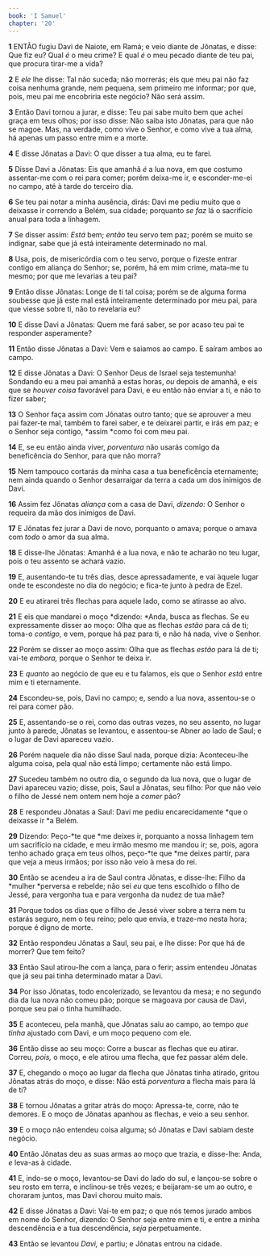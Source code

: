 ```yaml
---
book: 'I Samuel'
chapter: '20'
---
```


**1** ENTÃO fugiu Davi de Naiote, em Ramá; e veio diante de Jônatas, e disse: Que fiz eu? Qual _é_ o meu crime? E qual _é_ o meu pecado diante de teu pai, que procura tirar-me a vida?

**2** E _ele_ lhe disse: Tal não suceda; não morrerás; eis que meu pai não faz coisa nenhuma grande, nem pequena, sem primeiro me informar; por que, pois, meu pai me encobriria este negócio? Não será assim.

**3** Então Davi tornou a jurar, e disse: Teu pai sabe muito bem que achei graça em teus olhos; por isso disse: Não saiba isto Jônatas, para que não se magoe. Mas, na verdade, como vive o Senhor, e como vive a tua alma, há apenas um passo entre mim e a morte.

**4** E disse Jônatas a Davi: O que disser a tua alma, eu te farei.

**5** Disse Davi a Jônatas: Eis que amanhã _é_ a lua nova, em que costumo assentar-me com o rei para comer; porém deixa-me ir, e esconder-me-ei no campo, até à tarde do terceiro dia.

**6** Se teu pai notar a minha ausência, dirás: Davi me pediu muito que o deixasse ir correndo a Belém, sua cidade; porquanto _se faz_ lá o sacrifício anual para toda a linhagem.

**7** Se disser assim: _Está_ bem; _então_ teu servo tem paz; porém se muito se indignar, sabe que já está inteiramente determinado no mal.

**8** Usa, pois, de misericórdia com o teu servo, porque o fizeste entrar contigo em aliança do Senhor; se, porém, há em mim crime, mata-me tu mesmo; por que me levarias a teu pai?

**9** Então disse Jônatas: Longe de ti tal coisa; porém se de alguma forma soubesse que já este mal está inteiramente determinado por meu pai, para que viesse sobre ti, não to revelaria eu?

**10** E disse Davi a Jônatas: Quem me fará saber, se por acaso teu pai te responder asperamente?

**11** Então disse Jônatas a Davi: Vem e saiamos ao campo. E saíram ambos ao campo.

**12** E disse Jônatas a Davi: O Senhor Deus de Israel seja testemunha! Sondando eu a meu pai amanhã a estas horas, _ou_ depois de amanhã, e eis que se _houver coisa_ favorável para Davi, e eu então não enviar a ti, e não to fizer saber;

**13** O Senhor faça assim com Jônatas outro tanto; que se aprouver a meu pai fazer-te mal, também to farei saber, e te deixarei partir, e irás em paz; e o Senhor seja contigo, *assim *como foi com meu pai.

**14** E, se eu então ainda viver, _porventura_ não usarás comigo da beneficência do Senhor, para que não morra?

**15** Nem tampouco cortarás da minha casa a tua beneficência eternamente; nem ainda quando o Senhor desarraigar da terra a cada um dos inimigos de Davi.

**16** Assim fez Jônatas _aliança_ com a casa de Davi, _dizendo:_ O Senhor o requeira da mão dos inimigos de Davi.

**17** E Jônatas fez jurar a Davi de novo, porquanto o amava; porque o amava com _todo_ o amor da sua alma.

**18** E disse-lhe Jônatas: Amanhã é a lua nova, e não te acharão no teu lugar, pois o teu assento se achará vazio.

**19** E, ausentando-te tu três dias, desce apressadamente, e vai àquele lugar onde te escondeste no dia do negócio; e fica-te junto à pedra de Ezel.

**20** E eu atirarei três flechas para aquele lado, como se atirasse ao alvo.

**21** E eis que mandarei o moço *dizendo: *Anda, busca as flechas. Se eu expressamente disser ao moço: Olha que as flechas _estão_ para cá de ti; toma-o _contigo,_ e vem, porque há paz para ti, e não há nada, vive o Senhor.

**22** Porém se disser ao moço assim: Olha que as flechas _estão_ para lá de ti; vai-te _embora,_ porque o Senhor te deixa ir.

**23** E _quanto_ ao negócio de que eu e tu falamos, eis que o Senhor _está_ entre mim e ti eternamente.

**24** Escondeu-se, pois, Davi no campo; e, sendo a lua nova, assentou-se o rei para comer pão.

**25** E, assentando-se o rei, como das outras vezes, no seu assento, no lugar junto à parede, Jônatas se levantou, e assentou-se Abner ao lado de Saul; e o lugar de Davi apareceu vazio.

**26** Porém naquele dia não disse Saul nada, porque dizia: Aconteceu-lhe alguma coisa, pela qual não está limpo; certamente não está limpo.

**27** Sucedeu também no outro dia, o segundo da lua nova, que o lugar de Davi apareceu vazio; disse, pois, Saul a Jônatas, seu filho: Por que não veio o filho de Jessé nem ontem nem hoje a _comer_ pão?

**28** E respondeu Jônatas a Saul: Davi me pediu encarecidamente *que o deixasse ir *a Belém.

**29** Dizendo: Peço-*te que *me deixes ir, porquanto a nossa linhagem tem um sacrifício na cidade, e meu irmão mesmo me mandou ir; se, pois, agora tenho achado graça em teus olhos, peço-*te que *me deixes partir, para que veja a meus irmãos; por isso não veio à mesa do rei.

**30** Então se acendeu a ira de Saul contra Jônatas, e disse-lhe: Filho da *mulher *perversa e rebelde; não sei _eu_ que tens escolhido o filho de Jessé, para vergonha tua e para vergonha da nudez de tua mãe?

**31** Porque todos os dias que o filho de Jessé viver sobre a terra nem tu estarás seguro, nem o teu reino; pelo que envia, e traze-mo nesta hora; porque é digno de morte.

**32** Então respondeu Jônatas a Saul, seu pai, e lhe disse: Por que há de morrer? Que tem feito?

**33** Então Saul atirou-lhe com a lança, para o ferir; assim entendeu Jônatas que já seu pai tinha determinado matar a Davi.

**34** Por isso Jônatas, todo encolerizado, se levantou da mesa; e no segundo dia da lua nova não comeu pão; porque se magoava por causa de Davi, porque seu pai o tinha humilhado.

**35** E aconteceu, pela manhã, que Jônatas saiu ao campo, ao tempo _que tinha_ ajustado com Davi, e um moço pequeno com ele.

**36** Então disse ao seu moço: Corre a buscar as flechas que eu atirar. Correu, _pois,_ o moço, e ele atirou uma flecha, que fez passar além dele.

**37** E, chegando o moço ao lugar da flecha que Jônatas tinha atirado, gritou Jônatas atrás do moço, e disse: Não está _porventura_ a flecha mais para lá de ti?

**38** E tornou Jônatas a gritar atrás do moço: Apressa-te, corre, não te demores. E o moço de Jônatas apanhou as flechas, e veio a seu senhor.

**39** E o moço não entendeu coisa alguma; só Jônatas e Davi sabiam deste negócio.

**40** Então Jônatas deu as suas armas ao moço que trazia, e disse-lhe: Anda, _e_ leva-as à cidade.

**41** E, indo-se o moço, levantou-se Davi do lado do sul, e lançou-se sobre o seu rosto em terra, e inclinou-se três vezes; e beijaram-se um ao outro, e choraram juntos, mas Davi chorou muito mais.

**42** E disse Jônatas a Davi: Vai-te em paz; o que nós temos jurado ambos em nome do Senhor, dizendo: O Senhor seja entre mim e ti, e entre a minha descendência e a tua descendência, _seja_ perpetuamente.

**43** Então se levantou _Davi,_ e partiu; e Jônatas entrou na cidade.

